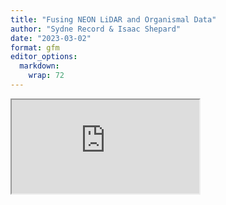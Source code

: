 ```yaml
---
title: "Fusing NEON LiDAR and Organismal Data"
author: "Sydne Record & Isaac Shepard"
date: "2023-03-02"
format: gfm
editor_options: 
  markdown: 
    wrap: 72
---
```



<iframe src="https://github.com/LENS-RCN/April2023_Meeting_ORNL/blob/main/Tutorial2/Tutorial%202%20LENS_Fusing_NEON_Data.Rmd#L7"></iframe>

